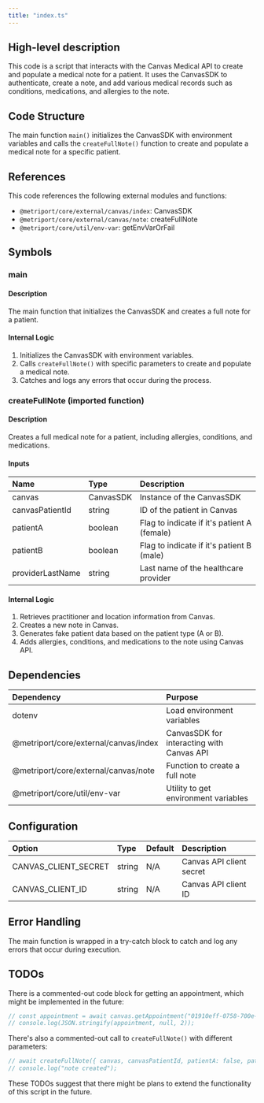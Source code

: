 ```yaml
---
title: "index.ts"
---
```


## High-level description
This code is a script that interacts with the Canvas Medical API to create and populate a medical note for a patient. It uses the CanvasSDK to authenticate, create a note, and add various medical records such as conditions, medications, and allergies to the note.

## Code Structure
The main function `main()` initializes the CanvasSDK with environment variables and calls the `createFullNote()` function to create and populate a medical note for a specific patient.

## References
This code references the following external modules and functions:
- `@metriport/core/external/canvas/index`: CanvasSDK
- `@metriport/core/external/canvas/note`: createFullNote
- `@metriport/core/util/env-var`: getEnvVarOrFail

## Symbols

### main
#### Description
The main function that initializes the CanvasSDK and creates a full note for a patient.

#### Internal Logic
1. Initializes the CanvasSDK with environment variables.
2. Calls `createFullNote()` with specific parameters to create and populate a medical note.
3. Catches and logs any errors that occur during the process.

### createFullNote (imported function)
#### Description
Creates a full medical note for a patient, including allergies, conditions, and medications.

#### Inputs
| Name | Type | Description |
|:-----|:-----|:------------|
| canvas | CanvasSDK | Instance of the CanvasSDK |
| canvasPatientId | string | ID of the patient in Canvas |
| patientA | boolean | Flag to indicate if it's patient A (female) |
| patientB | boolean | Flag to indicate if it's patient B (male) |
| providerLastName | string | Last name of the healthcare provider |

#### Internal Logic
1. Retrieves practitioner and location information from Canvas.
2. Creates a new note in Canvas.
3. Generates fake patient data based on the patient type (A or B).
4. Adds allergies, conditions, and medications to the note using Canvas API.

## Dependencies
| Dependency | Purpose |
|:-----------|:--------|
| dotenv | Load environment variables |
| @metriport/core/external/canvas/index | CanvasSDK for interacting with Canvas API |
| @metriport/core/external/canvas/note | Function to create a full note |
| @metriport/core/util/env-var | Utility to get environment variables |

## Configuration
| Option | Type | Default | Description |
|:-------|:-----|:--------|:------------|
| CANVAS_CLIENT_SECRET | string | N/A | Canvas API client secret |
| CANVAS_CLIENT_ID | string | N/A | Canvas API client ID |

## Error Handling
The main function is wrapped in a try-catch block to catch and log any errors that occur during execution.

## TODOs
There is a commented-out code block for getting an appointment, which might be implemented in the future:
```typescript
// const appointment = await canvas.getAppointment("01910eff-0758-700e-bc2a-26a3a35e0b68");
// console.log(JSON.stringify(appointment, null, 2));
```

There's also a commented-out call to `createFullNote()` with different parameters:
```typescript
// await createFullNote({ canvas, canvasPatientId, patientA: false, patientB: true });
// console.log("note created");
```

These TODOs suggest that there might be plans to extend the functionality of this script in the future.